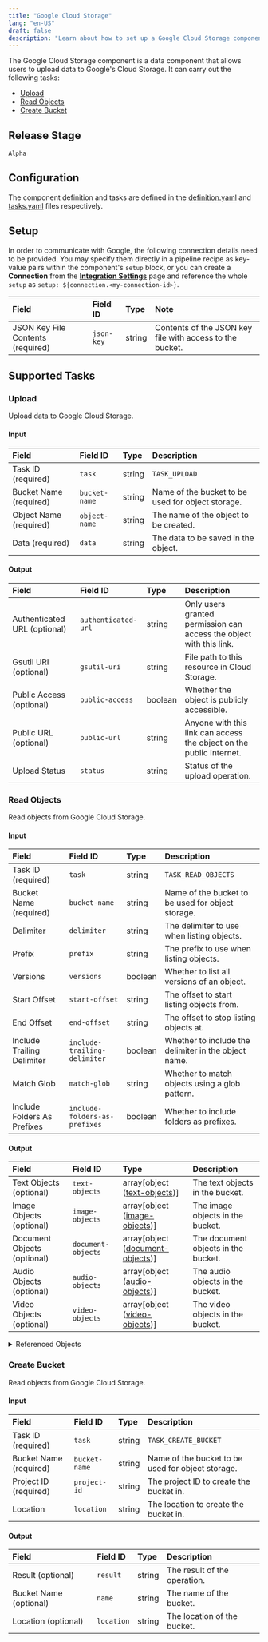 ```yaml
---
title: "Google Cloud Storage"
lang: "en-US"
draft: false
description: "Learn about how to set up a Google Cloud Storage component https://github.com/instill-ai/instill-core"
---
```


The Google Cloud Storage component is a data component that allows users to upload data to Google's Cloud Storage.
It can carry out the following tasks:
- [Upload](#upload)
- [Read Objects](#read-objects)
- [Create Bucket](#create-bucket)



## Release Stage

`Alpha`



## Configuration

The component definition and tasks are defined in the [definition.yaml](https://github.com/instill-ai/pipeline-backend/blob/main/pkg/component/data/googlecloudstorage/v0/config/definition.yaml) and [tasks.yaml](https://github.com/instill-ai/pipeline-backend/blob/main/pkg/component/data/googlecloudstorage/v0/config/tasks.yaml) files respectively.




## Setup


In order to communicate with Google, the following connection details need to be
provided. You may specify them directly in a pipeline recipe as key-value pairs
within the component's `setup` block, or you can create a **Connection** from
the [**Integration Settings**](https://docs.instill-ai.com/docs/set-up-component)
page and reference the whole `setup` as `setup:
${connection.<my-connection-id>}`.

<div class="markdown-col-no-wrap" data-col-1 data-col-2>

| Field | Field ID | Type | Note |
| :--- | :--- | :--- | :--- |
| JSON Key File Contents (required) | `json-key` | string | Contents of the JSON key file with access to the bucket. |

</div>





## Supported Tasks

### Upload

Upload data to Google Cloud Storage.

<h4 id="upload-input">Input</h4>
<div class="markdown-col-no-wrap" data-col-1 data-col-2>

| Field | Field ID | Type | Description |
| :--- | :--- | :--- | :--- |
| Task ID (required) | `task` | string | `TASK_UPLOAD` |
| Bucket Name (required) | `bucket-name` | string | Name of the bucket to be used for object storage. |
| Object Name (required) | `object-name` | string | The name of the object to be created. |
| Data (required) | `data` | string | The data to be saved in the object. |
</div>

<h4 id="upload-output">Output</h4>
<div class="markdown-col-no-wrap" data-col-1 data-col-2>

| Field | Field ID | Type | Description |
| :--- | :--- | :--- | :--- |
| Authenticated URL (optional) | `authenticated-url` | string | Only users granted permission can access the object with this link. |
| Gsutil URI (optional) | `gsutil-uri` | string | File path to this resource in Cloud Storage. |
| Public Access (optional) | `public-access` | boolean | Whether the object is publicly accessible. |
| Public URL (optional) | `public-url` | string | Anyone with this link can access the object on the public Internet. |
| Upload Status | `status` | string | Status of the upload operation. |
</div>


### Read Objects

Read objects from Google Cloud Storage.

<h4 id="read-objects-input">Input</h4>
<div class="markdown-col-no-wrap" data-col-1 data-col-2>

| Field | Field ID | Type | Description |
| :--- | :--- | :--- | :--- |
| Task ID (required) | `task` | string | `TASK_READ_OBJECTS` |
| Bucket Name (required) | `bucket-name` | string | Name of the bucket to be used for object storage. |
| Delimiter | `delimiter` | string | The delimiter to use when listing objects. |
| Prefix | `prefix` | string | The prefix to use when listing objects. |
| Versions | `versions` | boolean | Whether to list all versions of an object. |
| Start Offset | `start-offset` | string | The offset to start listing objects from. |
| End Offset | `end-offset` | string | The offset to stop listing objects at. |
| Include Trailing Delimiter | `include-trailing-delimiter` | boolean | Whether to include the delimiter in the object name. |
| Match Glob | `match-glob` | string | Whether to match objects using a glob pattern. |
| Include Folders As Prefixes | `include-folders-as-prefixes` | boolean | Whether to include folders as prefixes. |
</div>

<h4 id="read-objects-output">Output</h4>
<div class="markdown-col-no-wrap" data-col-1 data-col-2>

| Field | Field ID | Type | Description |
| :--- | :--- | :--- | :--- |
| Text Objects (optional) | `text-objects` | array[object ([text-objects](#read-objects-text-objects))] | The text objects in the bucket. |
| Image Objects (optional) | `image-objects` | array[object ([image-objects](#read-objects-image-objects))] | The image objects in the bucket. |
| Document Objects (optional) | `document-objects` | array[object ([document-objects](#read-objects-object))] | The document objects in the bucket. |
| Audio Objects (optional) | `audio-objects` | array[object ([audio-objects](#read-objects-object))] | The audio objects in the bucket. |
| Video Objects (optional) | `video-objects` | array[object ([video-objects](#read-objects-object))] | The video objects in the bucket. |
</div>

<details>
<summary> Referenced Objects</summary>
<h4 id="read-objects-attributes">Attributes <sup><small><small>Referenced in <a href="#read-objects-object">Object</a>, <a href="#read-objects-text-objects">Text Objects</a></small></small></sup></h4>

The attributes of the object.

<div class="markdown-col-no-wrap" data-col-1 data-col-2>

| Field | Field ID | Type | Note |
| :--- | :--- | :--- | :--- |
| Object Name | `name` | string | The name of the object. |
| Content Type | `content-type` | string | The content type of the object. |
| Content Language | `content-language` | string | The content language of the object. |
| Owner | `owner` | string | The owner of the object. |
| Size | `size` | integer | The size of the object. |
| Content Encoding | `content-encoding` | string | The content encoding of the object. |
| Content Disposition | `content-disposition` | string | The content disposition of the object. |
| Media Link | `media-link` | string | The media link of the object. |
| Metadata | `metadata` | object | The object metadata. |
| Storage Class | `storage-class` | string | The storage class of the object. |
</div>

<h4 id="read-objects-object">Object <sup><small><small>Referenced in <a href="#read-objects-output">Output</a></small></small></sup></h4>

The document objects in the bucket.

<div class="markdown-col-no-wrap" data-col-1 data-col-2>

| Field | Field ID | Type | Note |
| :--- | :--- | :--- | :--- |
| Data | `data` | string | The data of the object. |
| Attributes | `attributes` | object ([attributes](#read-objects-attributes)) | The attributes of the object. |
</div>

<h4 id="read-objects-text-objects">Text Objects <sup><small><small>Referenced in <a href="#read-objects-output">Output</a></small></small></sup></h4>

The text objects in the bucket.

<div class="markdown-col-no-wrap" data-col-1 data-col-2>

| Field | Field ID | Type | Note |
| :--- | :--- | :--- | :--- |
| Data | `data` | string | The data of the object. |
| Attributes | `attributes` | object ([attributes](#read-objects-attributes)) | The attributes of the object. |
</div>

</details>


### Create Bucket

Read objects from Google Cloud Storage.

<h4 id="create-bucket-input">Input</h4>
<div class="markdown-col-no-wrap" data-col-1 data-col-2>

| Field | Field ID | Type | Description |
| :--- | :--- | :--- | :--- |
| Task ID (required) | `task` | string | `TASK_CREATE_BUCKET` |
| Bucket Name (required) | `bucket-name` | string | Name of the bucket to be used for object storage. |
| Project ID (required) | `project-id` | string | The project ID to create the bucket in. |
| Location | `location` | string | The location to create the bucket in. |
</div>

<h4 id="create-bucket-output">Output</h4>
<div class="markdown-col-no-wrap" data-col-1 data-col-2>

| Field | Field ID | Type | Description |
| :--- | :--- | :--- | :--- |
| Result (optional) | `result` | string | The result of the operation. |
| Bucket Name (optional) | `name` | string | The name of the bucket. |
| Location (optional) | `location` | string | The location of the bucket. |
</div>



